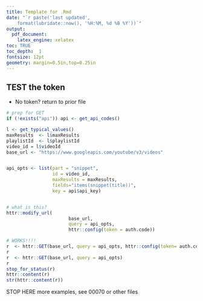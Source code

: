 ```yaml
--- 
title: Template for .Rmd 
date: "`r paste('last updated', 
    format(lubridate::now(), '%H:%M, %d %B %Y'))`"
output: 
  pdf_document: 
    latex_engine: xelatex
toc: TRUE 
toc_depth:  1 
fontsize: 12pt 
geometry: margin=0.5in,top=0.25in 
---
```


## TEST the token
  *  No token? return to prior file
```r

# prep for GET
if (!exists("api")) api <- get_api_codes()

l <- get_typical_values()
maxResults  <- l$maxResults
playlistId  <- l$playlistId
video_id = l$videoId
base_url <- "https://www.googleapis.com/youtube/v3/videos"


api_opts <- list(part = "snippet",
                 id = video_id,
                 maxResults = maxResults,
                 fields="items(snippet(title))",
                 key = api$api_key)


# what is this?
httr::modify_url(
                       base_url, 
                       query = api_opts, 
                       httr::config(token = auth.code))

# WORKS!!!!
r  <- httr::GET(base_url, query = api_opts, httr::config(token= auth.code))
r
r  <- httr::GET(base_url, query = api_opts)
r
stop_for_status(r)
httr::content(r)
str(httr::content(r))
```

STOP HERE
more examples, see 00070 or other files

